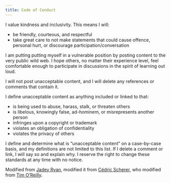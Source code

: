 ```yaml
---
title: Code of Conduct
---
```

         
I value kindness and inclusivity. This means I will:


- be friendly, courteous, and respectful
- take great care to not make statements that could cause offence, personal hurt, or discourage participation/conversation

I am putting putting myself in a vulnerable position by posting content to the very public wild web. I hope others, no matter their experience level, feel comfortable enough to participate in discussions in the spirit of learning out loud.

I will not post unacceptable content, and I will delete any references or comments that contain it.

I define unacceptable content as anything included or linked to that:
        
- is being used to abuse, harass, stalk, or threaten others
- is libelous, knowingly false, ad-hominem, or misrepresents another person
- infringes upon a copyright or trademark
- violates an obligation of confidentiality
- violates the privacy of others


I define and determine what is “unacceptable content” on a case-by-case basis, and my definitions are not limited to this list. If I delete a comment or link, I will say so and explain why. I reserve the right to change these standards at any time with no notice.

Modified from [Jadey Ryan](https://jadeyryan.com/), modified it from [Cédric Scherer](https://www.cedricscherer.com/top/conduct/), who modified from [Tim O'Reilly](http://radar.oreilly.com/2007/04/draft-bloggers-code-of-conduct.html).
